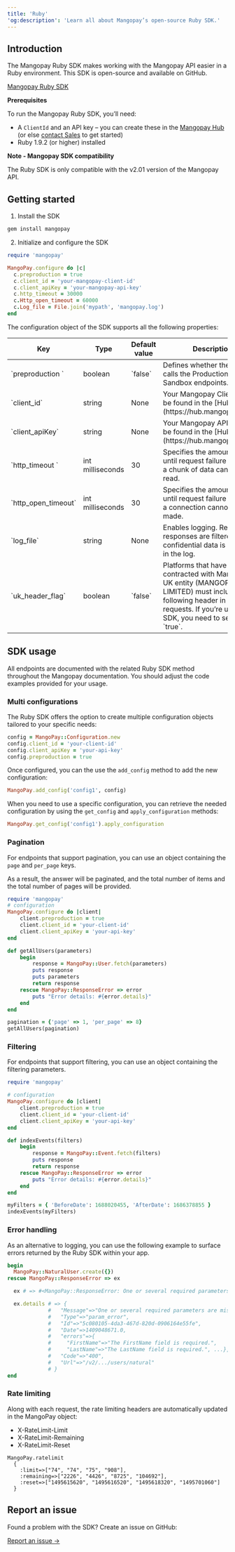 ```yaml
---
title: 'Ruby'  
'og:description': 'Learn all about Mangopay’s open-source Ruby SDK.'  
---
```


## Introduction  

The Mangopay Ruby SDK makes working with the Mangopay API easier in a Ruby environment. This SDK is open-source and available on GitHub.

<a href="https://github.com/Mangopay/mangopay2-ruby-sdk" target="_blank" class="btn Primary normal">Mangopay Ruby SDK</a>  

<Info>  

**Prerequisites**  

To run the Mangopay Ruby SDK, you’ll need:  
- A `ClientId` and an API key – you can create these in the <a href="https://mangopay.com/hub" target="_blank">Mangopay Hub</a> (or else <a href="https://mangopay.com/contact" target="_blank">contact Sales</a> to get started)
- Ruby 1.9.2 (or higher) installed
</Info>  

<Note>

**Note - Mangopay SDK compatibility** 
  
The Ruby SDK is only compatible with the v2.01 version of the Mangopay API.  
</Note>  

## Getting started  

1. Install the SDK  
```ruby 
gem install mangopay
```  

2. Initialize and configure the SDK

```ruby 
require 'mangopay'

MangoPay.configure do |c|
  c.preproduction = true
  c.client_id = 'your-mangopay-client-id'
  c.client_apiKey = 'your-mangopay-api-key'
  c.http_timeout = 30000
  c.Http_open_timeout = 60000
  c.Log_file = File.join('mypath', 'mangopay.log')
end
```  

The configuration object of the SDK supports all the following properties:

<table>
    <thead>
        <tr>
            <th class="header">Key</th>
            <th class="header">Type</th>
            <th class="header">Default value</th>
            <th class="header">Description</th>
        </tr>
    </thead>
    <tbody>
        <tr>
            <td class="table-content">`preproduction `</td>
            <td class="table-content">boolean</td>
            <td class="table-content">`false`</td>
            <td class="table-content">Defines whether the SDK calls the Production or Sandbox endpoints.</td>
        </tr>
        <tr>
            <td class="table-content">`client_id`</td>
            <td class="table-content">string</td>
            <td class="table-content">None</td>
            <td class="table-content">Your Mangopay ClientId – can be found in the [Hub](https://hub.mangopay.com/).</td>
        </tr>
        <tr>
            <td class="table-content">`client_apiKey`</td>
            <td class="table-content">string</td>
            <td class="table-content">None</td>
            <td class="table-content">Your Mangopay API key – can be found in the [Hub](https://hub.mangopay.com/).</td>
        </tr>
        <tr>
            <td class="table-content">`http_timeout `</td>
            <td class="table-content">int milliseconds</td>
            <td class="table-content">30</td>
            <td class="table-content">Specifies the amount of time until request failure because a chunk of data cannot be read.</td>
        </tr>
        <tr>
            <td class="table-content">`http_open_timeout`</td>
            <td class="table-content">int milliseconds</td>
            <td class="table-content">30</td>
            <td class="table-content">Specifies the amount of time until request failure because a connection cannot be made.</td>
        </tr>
        <tr>
            <td class="table-content">`log_file`</td>
            <td class="table-content">string</td>
            <td class="table-content">None</td>
            <td class="table-content">Enables logging. Results and responses are filtered so that confidential data is not saved in the log.</td>
        </tr>
        <tr>
            <td class="table-content">`uk_header_flag`</td>
            <td class="table-content">boolean</td>
            <td class="table-content">`false`</td>
            <td class="table-content">Platforms that have contracted with Mangopay’s UK entity (MANGOPAY U.K. LIMITED) must include the following header in all requests. If you’re using an SDK, you need to set it to `true`.</td>
        </tr>
    </tbody>
</table>



## SDK usage  

All endpoints are documented with the related Ruby SDK method throughout the Mangopay documentation. You should adjust the code examples provided for your usage.  

### Multi configurations

The Ruby SDK offers the option to create multiple configuration objects tailored to your specific needs:

``` ruby
config = MangoPay::Configuration.new
config.client_id = 'your-client-id'
config.client_apiKey = 'your-api-key'
config.preproduction = true
```

Once configured, you can the use the `add_config` method to add the new configuration:

``` ruby
MangoPay.add_config('config1', config)
```

When you need to use a specific configuration, you can retrieve the needed configuration by using the `get_config` and `apply_configuration` methods:

``` ruby
MangoPay.get_config('config1').apply_configuration
```



### Pagination  

For endpoints that support pagination, you can use an object containing the `page` and `per_page` keys.  

As a result, the answer will be paginated, and the total number of items and the total number of pages will be provided.

```ruby Pagination example
require 'mangopay'
# configuration
MangoPay.configure do |client|
    client.preproduction = true
    client.client_id = 'your-client-id'
    client.client_apiKey = 'your-api-key'
end

def getAllUsers(parameters)
    begin
        response = MangoPay::User.fetch(parameters)
        puts response
        puts parameters
        return response
    rescue MangoPay::ResponseError => error
        puts "Error details: #{error.details}"
    end
end

pagination = {'page' => 1, 'per_page' => 8}
getAllUsers(pagination)
```  

### Filtering  

For endpoints that support filtering, you can use an object containing the filtering parameters.  
```ruby Usage example
require 'mangopay'

# configuration
MangoPay.configure do |client|
    client.preproduction = true
    client.client_id = 'your-client-id'
    client.client_apiKey = 'your-api-key'
end

def indexEvents(filters)
    begin
        response = MangoPay::Event.fetch(filters)
        puts response
        return response
    rescue MangoPay::ResponseError => error
        puts "Error details: #{error.details}"
    end
end

myFilters = { 'BeforeDate': 1688020455, 'AfterDate': 1686378855 }
indexEvents(myFilters)
```  

### Error handling  

As an alternative to logging, you can use the following example to surface errors returned by the Ruby SDK within your app.  
```ruby Error handling example
begin
  MangoPay::NaturalUser.create({})
rescue MangoPay::ResponseError => ex

  ex # => #<MangoPay::ResponseError: One or several required parameters are missing or incorrect. [...] FirstName: The FirstName field is required. LastName: The LastName field is required. Nationality: The Nationality field is required.>

  ex.details # => {
             #   "Message"=>"One or several required parameters are missing or incorrect. [...]",
             #   "Type"=>"param_error",
             #   "Id"=>"5c080105-4da3-467d-820d-0906164e55fe",
             #   "Date"=>1409048671.0,
             #   "errors"=>{
             #     "FirstName"=>"The FirstName field is required.",
             #     "LastName"=>"The LastName field is required.", ...},
             #   "Code"=>"400",
             #   "Url"=>"/v2/.../users/natural"
             # }
end
```  

### Rate limiting  

Along with each request, the rate limiting headers are automatically updated in the MangoPay object:  
- X-RateLimit-Limit  
- X-RateLimit-Remaining  
- X-RateLimit-Reset  
```.net Rate limiting example
MangoPay.ratelimit
  {
    :limit=>["74", "74", "75", "908"],
    :remaining=>["2226", "4426", "8725", "104692"],
    :reset=>["1495615620", "1495616520", "1495618320", "1495701060"]
  }
```

## Report an issue

Found a problem with the SDK? Create an issue on GitHub:

<a href="https://github.com/Mangopay/mangopay2-ruby-sdk/issues" target="_blank" class="btn Primary normal">Report an issue &rarr;</a>  